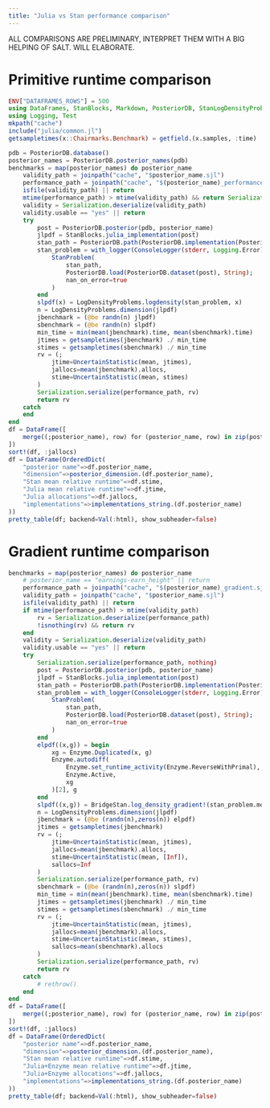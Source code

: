 ```yaml
---
title: "Julia vs Stan performance comparison"
---
```


::: {.callout-warning}
ALL COMPARISONS ARE PRELIMINARY, INTERPRET THEM WITH A BIG HELPING OF SALT.
WILL ELABORATE.
:::

# Primitive runtime comparison

```julia
ENV["DATAFRAMES_ROWS"] = 500
using DataFrames, StanBlocks, Markdown, PosteriorDB, StanLogDensityProblems, LogDensityProblems, Statistics, OrderedCollections, PrettyTables, Serialization, Chairmarks, Enzyme, BridgeStan, Markdown
using Logging, Test
mkpath("cache")
include("julia/common.jl")
getsampletimes(x::Chairmarks.Benchmark) = getfield.(x.samples, :time)

pdb = PosteriorDB.database()
posterior_names = PosteriorDB.posterior_names(pdb)
benchmarks = map(posterior_names) do posterior_name
    validity_path = joinpath("cache", "$posterior_name.sjl")
    performance_path = joinpath("cache", "$(posterior_name)_performance.sjl")
    isfile(validity_path) || return 
    mtime(performance_path) > mtime(validity_path) && return Serialization.deserialize(performance_path)
    validity = Serialization.deserialize(validity_path)
    validity.usable == "yes" || return
    try
        post = PosteriorDB.posterior(pdb, posterior_name)
        jlpdf = StanBlocks.julia_implementation(post)
        stan_path = PosteriorDB.path(PosteriorDB.implementation(PosteriorDB.model(post), "stan"))
        stan_problem = with_logger(ConsoleLogger(stderr, Logging.Error)) do 
            StanProblem(
                stan_path, 
                PosteriorDB.load(PosteriorDB.dataset(post), String);
                nan_on_error=true
            )
        end
        slpdf(x) = LogDensityProblems.logdensity(stan_problem, x)
        n = LogDensityProblems.dimension(jlpdf)
        jbenchmark = (@be randn(n) jlpdf)
        sbenchmark = (@be randn(n) slpdf)
        min_time = min(mean(jbenchmark).time, mean(sbenchmark).time)
        jtimes = getsampletimes(jbenchmark) ./ min_time
        stimes = getsampletimes(sbenchmark) ./ min_time
        rv = (;
            jtime=UncertainStatistic(mean, jtimes), 
            jallocs=mean(jbenchmark).allocs, 
            stime=UncertainStatistic(mean, stimes)
        )
        Serialization.serialize(performance_path, rv) 
        return rv
    catch
    end
end 
df = DataFrame([
    merge((;posterior_name), row) for (posterior_name, row) in zip(posterior_names, benchmarks) if !isnothing(row)
])
sort!(df, :jallocs)
df = DataFrame(OrderedDict(
    "posterior name"=>df.posterior_name,
    "dimension"=>posterior_dimension.(df.posterior_name),
    "Stan mean relative runtime"=>df.stime,
    "Julia mean relative runtime"=>df.jtime,
    "Julia allocations"=>df.jallocs,
    "implementations"=>implementations_string.(df.posterior_name) 
))
pretty_table(df; backend=Val(:html), show_subheader=false) 
```

# Gradient runtime comparison

```julia

benchmarks = map(posterior_names) do posterior_name
    # posterior_name == "earnings-earn_height" || return
    performance_path = joinpath("cache", "$(posterior_name)_gradient.sjl")
    validity_path = joinpath("cache", "$posterior_name.sjl")
    isfile(validity_path) || return 
    if mtime(performance_path) > mtime(validity_path)
        rv = Serialization.deserialize(performance_path)
        !isnothing(rv) && return rv
    end
    validity = Serialization.deserialize(validity_path)
    validity.usable == "yes" || return
    try
        Serialization.serialize(performance_path, nothing)
        post = PosteriorDB.posterior(pdb, posterior_name)
        jlpdf = StanBlocks.julia_implementation(post)
        stan_path = PosteriorDB.path(PosteriorDB.implementation(PosteriorDB.model(post), "stan"))
        stan_problem = with_logger(ConsoleLogger(stderr, Logging.Error)) do 
            StanProblem(
                stan_path, 
                PosteriorDB.load(PosteriorDB.dataset(post), String);
                nan_on_error=true
            )
        end
        elpdf((x,g)) = begin 
            xg = Enzyme.Duplicated(x, g)
            Enzyme.autodiff(
                Enzyme.set_runtime_activity(Enzyme.ReverseWithPrimal), Enzyme.Const(jlpdf), 
                Enzyme.Active, 
                xg
            )[2], g
        end
        slpdf((x,g)) = BridgeStan.log_density_gradient!(stan_problem.model, x, g)
        n = LogDensityProblems.dimension(jlpdf)
        jbenchmark = (@be (randn(n),zeros(n)) elpdf)
        jtimes = getsampletimes(jbenchmark)
        rv = (;
            jtime=UncertainStatistic(mean, jtimes), 
            jallocs=mean(jbenchmark).allocs, 
            stime=UncertainStatistic(mean, [Inf]), 
            sallocs=Inf
        )
        Serialization.serialize(performance_path, rv)
        sbenchmark = (@be (randn(n),zeros(n)) slpdf)
        min_time = min(mean(jbenchmark).time, mean(sbenchmark).time)
        jtimes = getsampletimes(jbenchmark) ./ min_time
        stimes = getsampletimes(sbenchmark) ./ min_time
        rv = (;
            jtime=UncertainStatistic(mean, jtimes), 
            jallocs=mean(jbenchmark).allocs, 
            stime=UncertainStatistic(mean, stimes), 
            sallocs=mean(sbenchmark).allocs
        )
        Serialization.serialize(performance_path, rv)
        return rv
    catch
        # rethrow()
    end
end
df = DataFrame([
    merge((;posterior_name), row) for (posterior_name, row) in zip(posterior_names, benchmarks) if !isnothing(row)
])
sort!(df, :jallocs)
df = DataFrame(OrderedDict(
    "posterior name"=>df.posterior_name,
    "dimension"=>posterior_dimension.(df.posterior_name),
    "Stan mean relative runtime"=>df.stime,
    "Julia+Enzyme mean relative runtime"=>df.jtime,
    "Julia+Enzyme allocations"=>df.jallocs,
    "implementations"=>implementations_string.(df.posterior_name)
))
pretty_table(df; backend=Val(:html), show_subheader=false)
```